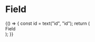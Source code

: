 
<Meta title="Objects/Form/Fields" component={Field} />

# Field

<Preview>
  <Story name="Field">
    {() => {
      const id = text("id", "id");
      return (
        <div>
          <Label id={id} block>
            Field
          </Label>
          <Field
            id={text("id", "id")}
            type={select("type", { text: "text", search: "search" })}
            name={text("name", "name")}
            value={text("value", "Value")}
          />
        </div>
      );
    }}
  </Story>
</Preview>
